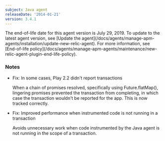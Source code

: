 ```yaml
---
subject: Java agent
releaseDate: '2014-01-21'
version: 3.4.1
---
```


<Callout variant="important">
  The end-of-life date for this agent version is July 29, 2019. To update to the latest agent version, see [Update the agent](/docs/agents/manage-apm-agents/installation/update-new-relic-agent). For more information, see [End-of-life policy](/docs/agents/manage-apm-agents/maintenance/new-relic-agent-plugin-end-life-policy).
</Callout>

### Notes

* Fix: In some cases, Play 2.2 didn't report transactions

  When a chain of promises resolved, specifically using Future.flatMap(), lingering promises prevented the transaction from completing, in which case the transaction wouldn't be reported for the app. This is now tracked correctly.
* Fix: Improved performance when instrumented code is not running in a transaction

  Avoids unnecessary work when code instrumented by the Java agent is not running in the scope of a transaction.
